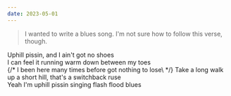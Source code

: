 ```yaml
---
date: 2023-05-01
---
```


> I wanted to write a blues song. I'm not sure how to follow this verse, though.

Uphill pissin, and I ain't got no shoes\
I can feel it running warm down between my toes\
{/* I been here many times before got nothing to lose\ */}
Take a long walk up a short hill, that's a switchback ruse\
Yeah I'm uphill pissin singing flash flood blues
